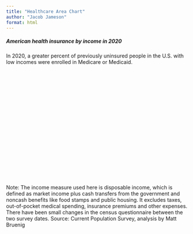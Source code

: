 ```yaml
---
title: "Healthcare Area Chart"
author: "Jacob Jameson"
format: html
---
```



<script src="https://d3js.org/d3.v6.min.js"></script>
<script src="https://unpkg.com/topojson@3"></script>
<script src="https://rawgit.com/susielu/d3-annotation/master/d3-annotation.min.js"></script>

<div class="chart-container">
<h5>
American health insurance by income in
<span class=highlightpink>2020</span>
</h5>

<p class="caption">
In 2020, a greater percent of previously uninsured people in the U.S.
with low incomes were enrolled in Medicare or Medicaid.
</p>

<svg width="850px" height="500px" id="dancing-bar-chart"></svg>

<div class='spacer'></div>

<p class="source">
Note: The income measure used here is disposable income, which is
defined as market income plus cash transfers from the government and
noncash benefits like food stamps and public housing. It excludes
taxes, out-of-pocket medical spending, insurance premiums and other
expenses. There have been small changes in the census questionnaire
between the two survey dates. Source: Current Population Survey,
analysis by Matt Bruenig
</p>
</div>

</body>

<script src=dancing-bar-chart.js ></script>
